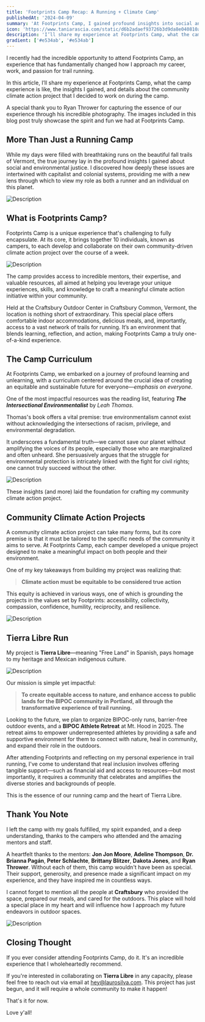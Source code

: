 ```yaml
---
title: 'Footprints Camp Recap: A Running + Climate Camp'
publishedAt: '2024-04-09'
summary: 'At Footprints Camp, I gained profound insights into social and environmental justice and embarked on a community climate action project called Tierra Libre, aiming to improve nature access for the BIPOC community. Here's my recap.'
icon: 'https://www.taniarascia.com/static/d6b2adaef93726b3d9da8e040810adb8/92ab1/graphql.png'
description: 'I’ll share my experience at Footprints Camp, what the camp experience is like, the insights I gained, and details about the community climate action project that I decided to work on during the camp.'
gradient: ['#e534ab', '#e534ab']
---
```


I recently had the incredible opportunity to attend Footprints Camp, an experience that has fundamentally changed how I approach my career, work, and passion for trail running.

In this article, I’ll share my experience at Footprints Camp, what the camp experience is like, the insights I gained, and details about the community climate action project that I decided to work on during the camp.

A special thank you to Ryan Thrower for capturing the essence of our experience through his incredible photography. The images included in this blog post truly showcase the spirit and fun we had at Footprints Camp.

## More Than Just a Running Camp

While my days were filled with breathtaking runs on the beautiful fall trails of Vermont, the true journey lay in the profound insights I gained about social and environmental justice. I discovered how deeply these issues are intertwined with capitalist and colonial systems, providing me with a new lens through which to view my role as both a runner and an individual on this planet.

<Image
	src="https://res.cloudinary.com/laurosilvacom/image/upload/v1733096595/laurosilvacom/footprints/nrhyvdgf1xpxkhu5cn0a.jpg"
	alt="Description"
/>

## What is Footprints Camp?

Footprints Camp is a unique experience that's challenging to fully encapsulate. At its core, it brings together 10 individuals, known as campers, to each develop and collaborate on their own community-driven climate action project over the course of a week.

<Image
	src="https://res.cloudinary.com/laurosilvacom/image/upload/v1733096521/laurosilvacom/footprints/hvssnr62txxyo0dg37r5.jpg"
	alt="Description"
/>

The camp provides access to incredible mentors, their expertise, and valuable resources, all aimed at helping you leverage your unique experiences, skills, and knowledge to craft a meaningful climate action initiative within your community.

Held at the Craftsbury Outdoor Center in Craftsbury Common, Vermont, the location is nothing short of extraordinary. This special place offers comfortable indoor accommodations, delicious meals, and, importantly, access to a vast network of trails for running. It’s an environment that blends learning, reflection, and action, making Footprints Camp a truly one-of-a-kind experience.

## The Camp Curriculum

At Footprints Camp, we embarked on a journey of profound learning and unlearning, with a curriculum centered around the crucial idea of creating an equitable and sustainable future for everyone—_emphasis on everyone_.

One of the most impactful resources was the reading list, featuring **_The Intersectional Environmentalist_** by _Leah Thomas_.

Thomas's book offers a vital premise: true environmentalism cannot exist without acknowledging the intersections of racism, privilege, and environmental degradation.

It underscores a fundamental truth—we cannot save our planet without amplifying the voices of its people, especially those who are marginalized and often unheard. She persuasively argues that the struggle for environmental protection is intricately linked with the fight for civil rights; one cannot truly succeed without the other.

<Image
	src="https://res.cloudinary.com/laurosilvacom/image/upload/v1733096512/laurosilvacom/footprints/yxdwfniggdfixlvqahzd.jpg"
	alt="Description"
/>

These insights (and more) laid the foundation for crafting my community climate action project.

## Community Climate Action Projects

A community climate action project can take many forms, but its core premise is that it must be tailored to the specific needs of the community it aims to serve. At Footprints Camp, each camper developed a unique project designed to make a meaningful impact on both people and their environment.

One of my key takeaways from building my project was realizing that:

> **Climate action must be equitable to be considered true action**

This equity is achieved in various ways, one of which is grounding the projects in the values set by Footprints: accessibility, collectivity, compassion, confidence, humility, reciprocity, and resilience.

<Image
	src="https://res.cloudinary.com/laurosilvacom/image/upload/v1733096522/laurosilvacom/footprints/mblcyj5gx4losphwwsyf.jpg"
	alt="Description"
/>

## Tierra Libre Run

My project is **Tierra Libre**—meaning "Free Land" in Spanish, pays homage to my heritage and Mexican indigenous culture.

<Image
	src="https://res.cloudinary.com/laurosilvacom/image/upload/v1733096509/laurosilvacom/footprints/zb4ctuarpggdnidw98lf.jpg"
	alt="Description"
/>

Our mission is simple yet impactful:

> **To create equitable access to nature, and enhance access to public lands for the BIPOC community in Portland, all through the transformative experience of trail running.**

Looking to the future, we plan to organize BIPOC-only runs, barrier-free outdoor events, and a **BIPOC Athlete Retreat** at Mt. Hood in 2025. The retreat aims to empower underrepresented athletes by providing a safe and supportive environment for them to connect with nature, heal in community, and expand their role in the outdoors.

After attending Footprints and reflecting on my personal experience in trail running, I've come to understand that real inclusion involves offering tangible support—such as financial aid and access to resources—but most importantly, it requires a community that celebrates and amplifies the diverse stories and backgrounds of people.

This is the essence of our running camp and the heart of Tierra Libre.

## Thank You Note

I left the camp with my goals fulfilled, my spirit expanded, and a deep understanding, thanks to the campers who attended and the amazing mentors and staff.

A heartfelt thanks to the mentors: **Jon Jon Moore**, **Adeline Thompson**, **Dr. Brianna Pagán**, **Peter Schlachte**, **Brittany Blitzer**, **Dakota Jones**, and **Ryan Thrower**. Without each of them, this camp wouldn't have been as special. Their support, generosity, and presence made a significant impact on my experience, and they have inspired me in countless ways.

I cannot forget to mention all the people at **Craftsbury** who provided the space, prepared our meals, and cared for the outdoors. This place will hold a special place in my heart and will influence how I approach my future endeavors in outdoor spaces.

<Image
	src="https://res.cloudinary.com/laurosilvacom/image/upload/v1733096512/laurosilvacom/footprints/ng9kedhiyngvlxrqmkhp.jpg"
	alt="Description"
/>

## Closing Thought

If you ever consider attending Footprints Camp, do it. It's an incredible experience that I wholeheartedly recommend.

If you're interested in collaborating on **Tierra Libre** in any capacity, please feel free to reach out via email at [hey@laurosilva.com](mailto:hey@laurosilva.com). This project has just begun, and it will require a whole community to make it happen!

That's it for now.

Love y'all!
